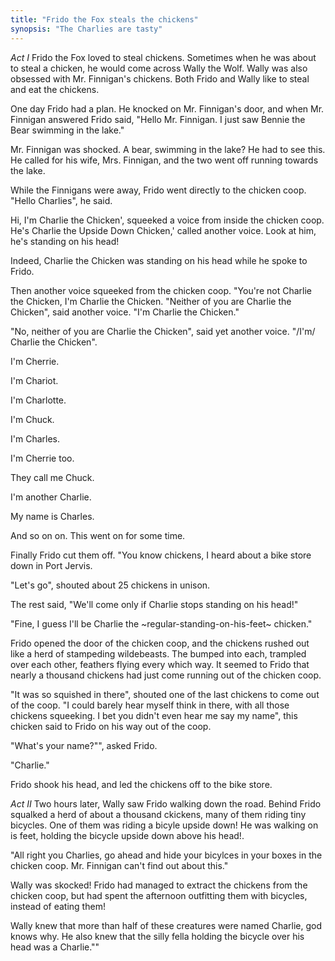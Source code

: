```yaml
---
title: "Frido the Fox steals the chickens"
synopsis: "The Charlies are tasty"
---
```


_Act I_
Frido the Fox loved to steal chickens.
Sometimes when he was about to steal a chicken, he would come across Wally the Wolf.
Wally was also obsessed with Mr. Finnigan's chickens.
Both Frido and Wally like to steal and eat the chickens.

One day Frido had a plan.
He knocked on Mr. Finnigan's door, and when Mr. Finnigan answered Frido said, "Hello Mr. Finnigan.
I just saw Bennie the Bear swimming in the lake."

Mr. Finnigan was shocked. A bear, swimming in the lake? He had to see this.
He called for his wife, Mrs. Finnigan, and the two went off running towards the lake.

While the Finnigans were away, Frido went directly to the chicken coop.
"Hello Charlies", he said.

Hi, I'm Charlie the Chicken', squeeked a voice from inside the chicken coop.
He's Charlie the Upside Down Chicken,' called another voice.
Look at him, he's standing on his head!

Indeed, Charlie the Chicken was standing on his head while he spoke to Frido.

Then another voice squeeked from the chicken coop. "You're not Charlie the Chicken, I'm Charlie the Chicken.
"Neither of you are Charlie the Chicken", said another voice. "I'm Charlie the Chicken."

"No, neither of you are Charlie the Chicken", said yet another voice. "/I'm/ Charlie the Chicken".

I'm Cherrie.

I'm Chariot.

I'm Charlotte.

I'm Chuck.

I'm Charles.

I'm Cherrie too.

They call me Chuck.

I'm another Charlie.

My name is Charles.

And so on on. This went on for some time.

Finally Frido cut them off. "You know chickens, I heard about a bike store down in Port Jervis.

"Let's go", shouted about 25 chickens in unison.

The rest said, "We'll come only if Charlie stops standing on his head!"

"Fine, I guess I'll be Charlie the ~regular-standing-on-his-feet~ chicken."

Frido opened the door of the chicken coop, and the chickens rushed out like a herd of stampeding wildebeasts.
The bumped into each, trampled over each other, feathers flying every which way.
It seemed to Frido that nearly a thousand chickens had just come running out of the chicken coop.

"It was so squished in there", shouted one of the last chickens to come out of the coop.
"I could barely hear myself think in there, with all those chickens squeeking.
I bet you didn't even hear me say my name", this chicken said to Frido on his way out of the coop.

"What's your name?"", asked Frido.

"Charlie."

Frido shook his head, and led the chickens off to the bike store.

_Act II_
Two hours later, Wally saw Frido walking down the road.
Behind Frido squalked a herd of about a thousand ckickens, many of them riding tiny bicycles.
One of them was riding a bicyle upside down!
He was walking on is feet, holding the bicycle upside down above his head!.

"All right you Charlies, go ahead and hide your bicylces in your boxes in the chicken coop.
Mr. Finnigan can't find out about this."

Wally was skocked!
Frido had managed to extract the chickens from the chicken coop, but had spent the afternoon outfitting them with bicycles, instead of eating them!

Wally knew that more than half of these creatures were named Charlie, god knows why.
He also knew that the silly fella holding the bicycle over his head was a Charlie.""
